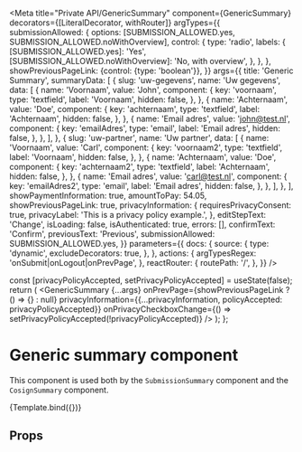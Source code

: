 


<Meta
  title="Private API/GenericSummary"
  component={GenericSummary}
  decorators={[LiteralDecorator, withRouter]}
  argTypes={{
    submissionAllowed: {
      options: [SUBMISSION_ALLOWED.yes, SUBMISSION_ALLOWED.noWithOverview],
      control: {
        type: 'radio',
        labels: {
          [SUBMISSION_ALLOWED.yes]: 'Yes',
          [SUBMISSION_ALLOWED.noWithOverview]: 'No, with overview',
        },
      },
    },
    showPreviousPageLink: {control: {type: 'boolean'}},
  }}
  args={{
    title: 'Generic Summary',
    summaryData: [
      {
        slug: 'uw-gegevens',
        name: 'Uw gegevens',
        data: [
          {
            name: 'Voornaam',
            value: 'John',
            component: {
              key: 'voornaam',
              type: 'textfield',
              label: 'Voornaam',
              hidden: false,
            },
          },
          {
            name: 'Achternaam',
            value: 'Doe',
            component: {
              key: 'achternaam',
              type: 'textfield',
              label: 'Achternaam',
              hidden: false,
            },
          },
          {
            name: 'Email adres',
            value: 'john@test.nl',
            component: {
              key: 'emailAdres',
              type: 'email',
              label: 'Email adres',
              hidden: false,
            },
          },
        ],
      },
      {
        slug: 'uw-partner',
        name: 'Uw partner',
        data: [
          {
            name: 'Voornaam',
            value: 'Carl',
            component: {
              key: 'voornaam2',
              type: 'textfield',
              label: 'Voornaam',
              hidden: false,
            },
          },
          {
            name: 'Achternaam',
            value: 'Doe',
            component: {
              key: 'achternaam2',
              type: 'textfield',
              label: 'Achternaam',
              hidden: false,
            },
          },
          {
            name: 'Email adres',
            value: 'carl@test.nl',
            component: {
              key: 'emailAdres2',
              type: 'email',
              label: 'Email adres',
              hidden: false,
            },
          },
        ],
      },
    ],
    showPaymentInformation: true,
    amountToPay: 54.05,
    showPreviousPageLink: true,
    privacyInformation: {
      requiresPrivacyConsent: true,
      privacyLabel: 'This is a privacy policy example.',
    },
    editStepText: 'Change',
    isLoading: false,
    isAuthenticated: true,
    errors: [],
    confirmText: 'Confirm',
    previousText: 'Previous',
    submissionAllowed: SUBMISSION_ALLOWED.yes,
  }}
  parameters={{
    docs: {
      source: {
        type: 'dynamic',
        excludeDecorators: true,
      },
    },
    actions: {
      argTypesRegex: 'onSubmit|onLogout|onPrevPage',
    },
    reactRouter: {
      routePath: '/',
    },
  }}
/>

  const [privacyPolicyAccepted, setPrivacyPolicyAccepted] = useState(false);
  return (
    <GenericSummary
      {...args}
      onPrevPage={showPreviousPageLink ? () => {} : null}
      privacyInformation={{...privacyInformation, policyAccepted: privacyPolicyAccepted}}
      onPrivacyCheckboxChange={() => setPrivacyPolicyAccepted(!privacyPolicyAccepted)}
    />
  );
};

# Generic summary component

This component is used both by the `SubmissionSummary` component and the `CosignSummary` component.

<Canvas>
  <Story name="Default">{Template.bind({})}</Story>
</Canvas>

## Props

<ArgsTable of={GenericSummary} />

